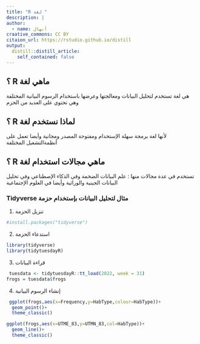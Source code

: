 ```yaml
---
title: "R لغة "
description: |
author:
  - name: أنهال
craative_commons: CC BY
citaion_url: https://rstudio.github.io/distill   
output:
  distill::distill_article:
    self_contained: false
---
```

## ؟ R ماهي لغة

هي لغة تستخدم لتحليل البيانات ومعالجتها وعرضها باستخدام الرسوم البيانية المختلفة وهي تحتوي على العديد من الحزم

## ؟ R لماذا نستخدم لغة

لأنها لغة برمجة سهلة الإستخدام ومفتوحة المصدر ومجانية وأيضا تعمل على أنظمةالتشغيل المختلفة

## ؟ R ماهي مجالات استخدام لغة

تستخدم في عدة مجالات منها : علم البيانات الضخمة وفي الذكاء الإصطناعي وفي تحليل البيانات الجينية والوراثية وأيضا في العلوم الإجتماعية

### Tidyverse مثال لتحليل البيانات بإستخدام حزمة

1.  تنزيل الحزمة

```r
#install.packages("tidyverse")
```

2.  استدعاء الحزمة

```r
library(tidyverse)
library(tidytuesdayR)
```

3.  قراءة البيانات

```r
 tuesdata <- tidytuesdayR::tt_load(2022, week = 31) 
frogs = tuesdata$frogs
```

4.  إنشاء الرسوم البيانية

```r
 ggplot(frogs,aes(x=Frequency,y=HabType,colour=HabType))+
  geom_point()+
  theme_classic()
```

```r
ggplot(frogs,aes(x=UTME_83,y=UTMN_83,col=HabType))+
  geom_line()+
  theme_classic()
```



